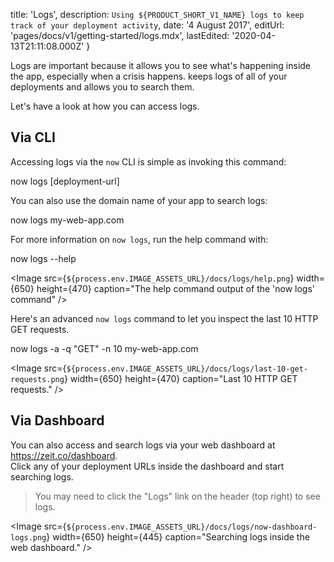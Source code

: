 
  title: 'Logs',
  description: `Using ${PRODUCT_SHORT_V1_NAME} logs to keep track of your deployment activity`,
  date: '4 August 2017',
  editUrl: 'pages/docs/v1/getting-started/logs.mdx',
  lastEdited: '2020-04-13T21:11:08.000Z'
}

Logs are important because it allows you to see what's happening inside the app, especially when a crisis happens. <ProductShortV1Name /> keeps logs of all of your deployments and allows you to search them.

Let's have a look at how you can access logs.

## Via CLI

Accessing logs via the `now` CLI is simple as invoking this command:

<TerminalInput>now logs [deployment-url]</TerminalInput>

You can also use the domain name of your app to search logs:

<TerminalInput>now logs my-web-app.com</TerminalInput>

For more information on `now logs`, run the help command with:

<TerminalInput>now logs --help</TerminalInput>

<Image
  src={`${process.env.IMAGE_ASSETS_URL}/docs/logs/help.png`}
  width={650}
  height={470}
  caption="The help command output of the 'now logs' command"
/>

Here's an advanced `now logs` command to let you inspect the last 10 HTTP GET requests.

<TerminalInput>now logs -a -q "GET" -n 10 my-web-app.com</TerminalInput>

<Image
  src={`${process.env.IMAGE_ASSETS_URL}/docs/logs/last-10-get-requests.png`}
  width={650}
  height={470}
  caption="Last 10 HTTP GET requests."
/>

## Via Dashboard

You can also access and search logs via your web dashboard at <https://zeit.co/dashboard>.<br/>
Click any of your deployment URLs inside the dashboard and start searching logs.

> You may need to click the "Logs" link on the header (top right) to see logs.

<Image
  src={`${process.env.IMAGE_ASSETS_URL}/docs/logs/now-dashboard-logs.png`}
  width={650}
  height={445}
  caption="Searching logs inside the web dashboard."
/>

